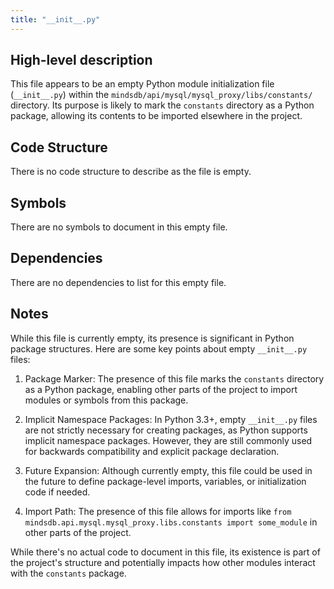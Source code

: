 ```yaml
---
title: "__init__.py"
---
```


## High-level description

This file appears to be an empty Python module initialization file (`__init__.py`) within the `mindsdb/api/mysql/mysql_proxy/libs/constants/` directory. Its purpose is likely to mark the `constants` directory as a Python package, allowing its contents to be imported elsewhere in the project.

## Code Structure

There is no code structure to describe as the file is empty.

## Symbols

There are no symbols to document in this empty file.

## Dependencies

There are no dependencies to list for this empty file.

## Notes

While this file is currently empty, its presence is significant in Python package structures. Here are some key points about empty `__init__.py` files:

1. Package Marker: The presence of this file marks the `constants` directory as a Python package, enabling other parts of the project to import modules or symbols from this package.

2. Implicit Namespace Packages: In Python 3.3+, empty `__init__.py` files are not strictly necessary for creating packages, as Python supports implicit namespace packages. However, they are still commonly used for backwards compatibility and explicit package declaration.

3. Future Expansion: Although currently empty, this file could be used in the future to define package-level imports, variables, or initialization code if needed.

4. Import Path: The presence of this file allows for imports like `from mindsdb.api.mysql.mysql_proxy.libs.constants import some_module` in other parts of the project.

While there's no actual code to document in this file, its existence is part of the project's structure and potentially impacts how other modules interact with the `constants` package.